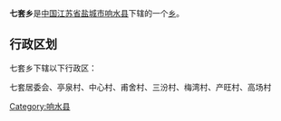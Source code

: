 {{中国乡级行政区
|行政区全称 = 七套乡
|景观照片文件名 = 
|景观照片描述 = 
|汉语拼音 =
|其他语言 = 
|其他语言名称 = 
|位置图文件名 = 
|位置图描述 = 
|自定义图片=
|上级行政区 = [[江苏省|江苏省]][[盐城市|盐城市]][[响水县|响水县]]
|行政区类别 = [[乡级行政区|乡]]
|行政区划代码 = 
|行政区划 = 
|村委会 = 
|居委会 = 
|建置时间 = 
|领导职位 = 
|领导名称 = 
|政府驻地 = 
|毗邻 = 
|地理坐标 = 
|总面积 = 
|总人口 = 
|户籍人口 = 
|户籍人口年份 = 
|常住人口 = 
|常住人口年份 = 
|人口密度 = 
|GDP = 
|邮政编码 = 
|电话区号 = 
|官方网站 = 
|网站名称 = 
}}
'''七套乡'''是[[中华人民共和国|中国]][[江苏省|江苏省]][[盐城市|盐城市]][[响水县|响水县]]下辖的一个[[乡级行政区|乡]]。

== 行政区划 ==
七套乡下辖以下行政区：

七套居委会、亭泉村、中心村、甫舍村、三汾村、梅湾村、产旺村、高场村

{{江苏行政区划小作品}}
{{响水县行政区划}}

[[Category:响水县|Category:响水县]]